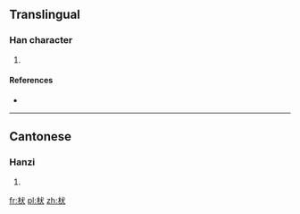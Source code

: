 ==Translingual==

===Han character===
{{Han char|rn=75|rad=木|as=04|sn=8|four=|canj=木戈大 (DIK)|ids=⿰[[木]][[犬]]}}

# {{defn|Han|sort=木04}}

====References====
* {{Han ref|kx=0517.011|hdz=21166.021|uh=67A4|ud=26532}}

----

==Cantonese==

===Hanzi===
{{yue-hanzi|jyut=[[dai6]]|y=dai6}}

# {{defn|lang=yue|sort=木04}}

[[fr:枤]]
[[pl:枤]]
[[zh:枤]]